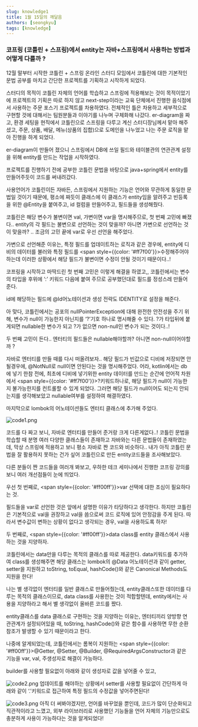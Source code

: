 ```yaml
---
slug: knowledge1
title: 1월 15일의 깨달음
authors: [seongkyu]
tags: [knowledge]
---
```


### 코프링 (코틀린 + 스프링)에서 entity는 자바+스프링에서 사용하는 방법과 어떻게 다를까 ?

12월 말부터 시작한 코틀린 + 스프링 온라인 스터디 모임에서 코틀린에 대한 기본적인 문법 공부를 마치고 간단한 프로젝트를 기획하고 시작하게 되었다.

스터디의 목적이 코틀린 자체의 언어를 학습하고 스프링에 적용해보는 것이 목적이었기에 프로젝트의 기획은 따로 하지 않고 next-step이라는 교육 단체에서 진행한 음식점에서 사용하는 주문 포스기 프로젝트를 차용하였다. 전체적인 틀은 차용하고 세부적으로 구현할 것에 대해서는 팀원분들과 이야기를 나누며 구체화해 나갔다. er-diagram을 짜고, 환경 세팅을 현직에서 코틀린으로 스프링을 다루고 계신 스터디장님께서 맡아 해주셨고, 주문, 상품, 배달, 메뉴(상품의 집합)으로 도메인을 나누었고 나는 주문 로직을 맡아 진행을 하게 되었다.

er-diagram이 만들어 졌으니 스프링에서 DB에 쓰일 필드와 테이블관의 연관관계 설정을 위해 entity를 만드는 작업을 시작하였다.

프로젝트를 진행하기 전에 공부한 코틀린 문법을 바탕으로 java+spring에서 entity를 만들어주듯이 코드를 써내려갔다.

사용언어가 코틀린이든 자바든, 스프링에서 지원하는 기능은 언어와 무관하게 동일한 문법일 것이기 때문에, 평소에 짜듯이 클래스에 이 클래스가 entity임을 알려주고 빈등록을 위한 @Entity을 붙여주고, id 컬럼을 만들어주고, 필드들을 생성해줬다.

코틀린은 해당 변수가 불변이면 val, 가변이면 var을 명시해주므로, 첫 번째 고민에 빠졌다.. entity의 각 필드는 불변으로 선언하는 것이 맞을까? 아니면 가변으로 선언하는 것이 맞을까? .. 조금의 고민 끝에 var로 우선 선언을 해주었다.

가변으로 선언해준 이유는, 특정 필드를 업데이트하는 로직과 같은 경우에, entity에 디비의 데이터를 불러와 특정 필드를 <span style={{color: '#ff7f00'}}>수정</span>해주어야하는데 이러한 상황에서 해당 필드가 불변이면 수정이 안될 것이기 때문이다..!

코프링을 시작하고 마딱드린 첫 번째 고민은 이렇게 해결을 하였고,, 코틀린에서는 변수의 타입을 후위에 ‘:’ 키워드 다음에 붙여 주므로 공부했던대로 필드를 정성스레 만들어준다.

id에 해당하는 필드에 @Id어노테이션과 생성 전략도 IDENTITY로 설정을 해준다.

아 맞다, 코틀린에서는 공포의 nullPointerException에 대해 완전한 안전성을 주기 위해, 변수가 null이 가능한지 아닌지를 ‘?’기호 하나로 명시해줄 수 있다. ?가 타입뒤에 붙게되면 nullable한 변수가 되고 ?가 없으면 non-null인 변수가 되는 것이다..!

두 번째 고민이 든다.. 엔터티의 필드들은 nullable해야할까? 아니면 non-null이어야할까 ?

자바로 엔터티를 만들 때를 다시 떠올려보자.. 해당 필드가 빈값으로 디비에 저장되면 안될경우에, @NotNull로 null이면 안된다는 것을 명시해주었다. 어라, kotlin에서는 db에 넣기 한참 전에, 최초에 디비에 넣기위한 entity 데이터를 만드는 순간에 언어적 차원에서 <span style={{color: '#ff7f00'}}>?키워드하나로, 해당 필드가 null이 가능한지 불가능한지를 컨트롤할 수 있게 되었다.</span> 그러면 해당 필드가 null이어도 되는지 안되는지를 생각해보았고 nullable여부를 설정하여 해결하였다.

마지막으로 lombok의 어노테이션들도 엔터티 클래스에 추가해 주었다.

![code1.png](image/code1.png)

코드를 다 짜고 보니, 자바로 엔터티를 만들어 준거랑 크게 다른게없다..! 코틀린 문법을 학습할 때 분명 여러 다양한 클래스들이 존재하고 자바와는 다른 문법들이 존재하였는데, 막상 스프링에 적용하고 보니 평소 자바로 짠 코드와 비슷하다.. 내가 아직 코틀린 문법을 잘 활용하지 못하는 건가 싶어 코틀린으로 만든 entity코드들을 조사해보았다.

다른 분들이 짠 코드들을 여러개 봐보고, 우하한 테크 세미나에서 진행한 코프링 강의를 보니 여러 개선점들이 눈에 띄었다.

우선 첫 번째로, <span style={{color: '#ff00ff'}}>var 선택에 대한 조심이 필요하다는 것.</span>

필드들을 var로 선언한 것은 앞에서 설명한 이유가 타당하다고 생각한다. 하지만 코틀린은 기본적으로 val을 권장하고 val을 씀으로써 코드 로직에 있어 안정감을 주게 된다. 따라서 변수값이 변하는 상황이 없다고 생각되는 경우, val을 사용하도록 하자!

두 번째로, <span style={{color: '#ff00ff'}}>data class를 entity 클래스에서 사용하는 것을 지양하자.</span>

코틀린에서는 data만을 다루는 목적의 클래스를 따로 제공한다. data키워드를 추가하여 class를 생성해주면 해당 클래스는 lombok의 @Data 어노테이션과 같이 getter, setter을 지원하고 toString, toEqual, hashCode()와 같은 Canonical Methods도 지원을 한다!

나는 별 생각없이 엔터티를 일반 클래스로 만들어줬는데, entity클래스또한 데이터를 다루는 목적의 클래스이므로, data class를 사용한는 것이 적합할텐데, entity에서는 사용을 지양하라고 해서 별 생각없이 올바른 코드를 짰다.

entity클래스를 data 클래스로 구현하는 것을 지양하는 이유는, 엔터티끼리 양방향 연관관계가 설정되어있을 때, toString, hashCode()와 같은 함수를 사용하면 무한 순환 참조가 발생할 수 있기 때문이라고 한다.

나중에 알게되었는데, 코틀린에서는 롬복이 지원하는 <span style={{color: '#ff00ff'}}>@Getter, @Setter, @Builder, @RequiredArgsConstructor과 같은 기능을 var, val, 주생성자로 해결이 가능하다.</span>

builder를 사용할 필요없이 아래와 같이 생성자로 값을 넣어줄 수 있고,

![code2.png](image/code2.png)
업데이트를 해야하는 상황에서 setter를 사용할 필요없이 간단하게 아래와 같이 ‘.’키워드로 접근하여 특정 필드의 수정값을 넣어주면된다!

![code3.png](image/code3.png)
아직 더 써봐야겠지만, 언어를 바꾸었을 뿐인데, 코드가 많이 단순화되고 직관적이라고 느꼈고, 외부 라이브러리로 사용했던 기능들을 언어 자체의 기능만으로도 충분하게 사용이 가능하다는 것을 알게되었다!